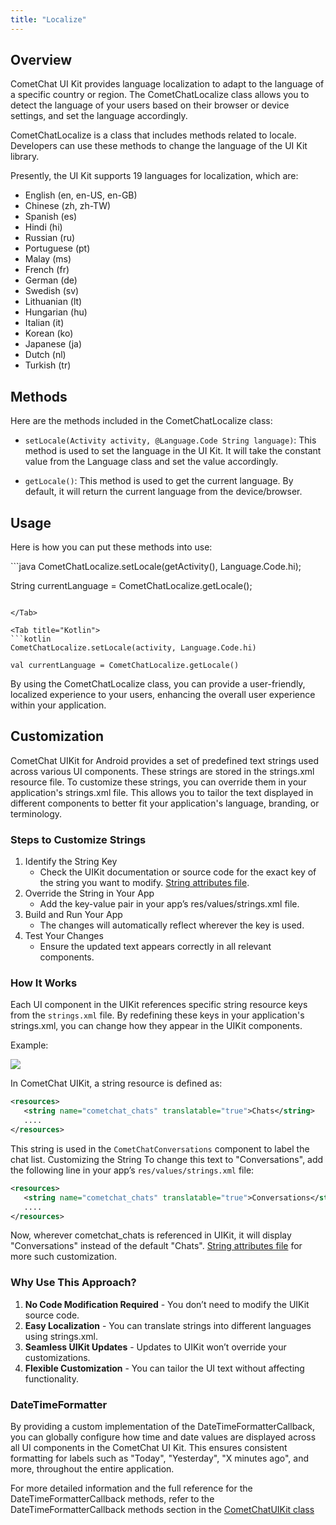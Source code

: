 ```yaml
---
title: "Localize"
---
```


## Overview

CometChat UI Kit provides language localization to adapt to the language of a specific country or region. The CometChatLocalize class allows you to detect the language of your users based on their browser or device settings, and set the language accordingly.

CometChatLocalize is a class that includes methods related to locale. Developers can use these methods to change the language of the UI Kit library.

Presently, the UI Kit supports 19 languages for localization, which are:

* English (en, en-US, en-GB)
* Chinese (zh, zh-TW)
* Spanish (es)
* Hindi (hi)
* Russian (ru)
* Portuguese (pt)
* Malay (ms)
* French (fr)
* German (de)
* Swedish (sv)
* Lithuanian (lt)
* Hungarian (hu)
* Italian (it)
* Korean (ko)
* Japanese (ja)
* Dutch (nl)
* Turkish (tr)

## Methods

Here are the methods included in the CometChatLocalize class:

* `setLocale(Activity activity, @Language.Code String language)`: This method is used to set the language in the UI Kit. It will take the constant value from the Language class and set the value accordingly.

* `getLocale()`: This method is used to get the current language. By default, it will return the current language from the device/browser.

## Usage

Here is how you can put these methods into use:

<Tabs>
<Tab title="Java">
```java
CometChatLocalize.setLocale(getActivity(), Language.Code.hi);

String currentLanguage = CometChatLocalize.getLocale();
```

</Tab>

<Tab title="Kotlin">
```kotlin
CometChatLocalize.setLocale(activity, Language.Code.hi)

val currentLanguage = CometChatLocalize.getLocale()
```

</Tab>

</Tabs>

By using the CometChatLocalize class, you can provide a user-friendly, localized experience to your users, enhancing the overall user experience within your application.

## Customization

CometChat UIKit for Android provides a set of predefined text strings used across various UI components. These strings are stored in the strings.xml resource file. To customize these strings, you can override them in your application's strings.xml file. This allows you to tailor the text displayed in different components to better fit your application's language, branding, or terminology.

### Steps to Customize Strings

1. Identify the String Key
   * Check the UIKit documentation or source code for the exact key of the string you want to modify. [String attributes file](https://github.com/cometchat/cometchat-uikit-android/blob/v5/chatuikit/src/main/res/values/strings.xml).
2. Override the String in Your App
   * Add the key-value pair in your app’s res/values/strings.xml file.
3. Build and Run Your App
   * The changes will automatically reflect wherever the key is used.
4. Test Your Changes
   * Ensure the updated text appears correctly in all relevant components.

### How It Works

Each UI component in the UIKit references specific string resource keys from the `strings.xml` file. By redefining these keys in your application's strings.xml, you can change how they appear in the UIKit components.

Example:

<Frame>
  <img src="/images/09c92298-conversation_string_customization-4bd4560358557075106f65db69aa231c.png" />
</Frame>

In CometChat UIKit, a string resource is defined as:

```xml strings.xml
<resources>
   <string name="cometchat_chats" translatable="true">Chats</string>
   ....
</resources>
```

This string is used in the `CometChatConversations` component to label the chat list. Customizing the String To change this text to "Conversations", add the following line in your app’s `res/values/strings.xml` file:

```xml strings.xml
<resources>
   <string name="cometchat_chats" translatable="true">Conversations</string>
   ....
</resources>
```

Now, wherever cometchat\_chats is referenced in UIKit, it will display "Conversations" instead of the default "Chats". [String attributes file](https://github.com/cometchat/cometchat-uikit-android/blob/v5/chatuikit/src/main/res/values/strings.xml) for more such customization.

### Why Use This Approach?

1. **No Code Modification Required** - You don’t need to modify the UIKit source code.
2. **Easy Localization** - You can translate strings into different languages using strings.xml.
3. **Seamless UIKit Updates** - Updates to UIKit won’t override your customizations.
4. **Flexible Customization** - You can tailor the UI text without affecting functionality.

### DateTimeFormatter

By providing a custom implementation of the DateTimeFormatterCallback, you can globally configure how time and date values are displayed across all UI components in the CometChat UI Kit. This ensures consistent formatting for labels such as "Today", "Yesterday", "X minutes ago", and more, throughout the entire application.

For more detailed information and the full reference for the DateTimeFormatterCallback methods, refer to the DateTimeFormatterCallback methods section in the [CometChatUIKit class](/ui-kit/android/methods#dateformatter)
